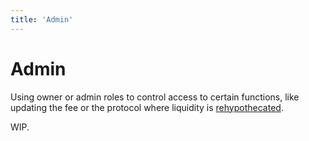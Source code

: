 ```yaml
---
title: 'Admin'
---
```


# Admin

Using owner or admin roles to control access to certain functions, like updating the fee or the protocol where liquidity is [rehypothecated](/examples/liquidity-depth/rehypothecation).

WIP.
